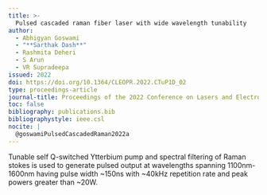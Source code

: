 ```yaml
---
title: >-
  Pulsed cascaded raman fiber laser with wide wavelength tunability
author:
  - Abhigyan Goswami
  - "**Sarthak Dash**"
  - Rashmita Deheri
  - S Arun
  - VR Supradeepa
issued: 2022
doi: https://doi.org/10.1364/CLEOPR.2022.CTuP1D_02
type: proceedings-article
journal-title: Proceedings of the 2022 Conference on Lasers and Electro-Optics Pacific Rim
toc: false
bibliography: publications.bib
bibliographystyle: ieee.csl
nocite: |
  @goswamiPulsedCascadedRaman2022a
---
```


:::{.callout-tip collapse="true" title="Citation" icon="false"}
::: {#refs}
:::
:::

:::{.callout-note collapse="false" title="Abstract"}
Tunable self Q-switched Ytterbium pump and spectral filtering of Raman stokes is used to generate pulsed output at wavelengths spanning 1100nm-1600nm having pulse width ~150ns with ~40kHz repetition rate and peak powers greater than ~20W.
:::
